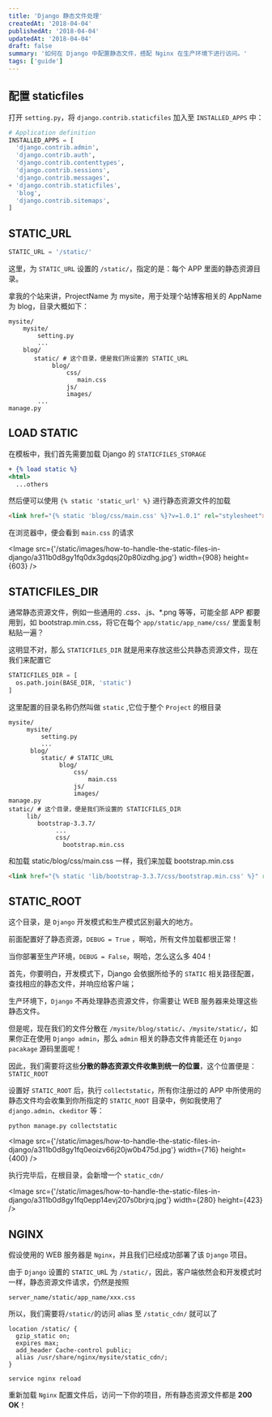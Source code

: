 ```yaml
---
title: 'Django 静态文件处理'
createdAt: '2018-04-04'
publishedAt: '2018-04-04'
updatedAt: '2018-04-04'
draft: false
summary: '如何在 Django 中配置静态文件，搭配 Nginx 在生产环境下进行访问。'
tags: ['guide']
---
```


## 配置 staticfiles

打开 `setting.py`，将 `django.contrib.staticfiles` 加入至 `INSTALLED_APPS` 中：

```diff:settings.py
# Application definition
INSTALLED_APPS = [
  'django.contrib.admin',
  'django.contrib.auth',
  'django.contrib.contenttypes',
  'django.contrib.sessions',
  'django.contrib.messages',
+ 'django.contrib.staticfiles',
  'blog',
  'django.contrib.sitemaps',
]
```

## STATIC_URL

```python
STATIC_URL = '/static/'
```

这里，为 `STATIC_URL` 设置的 `/static/`，指定的是：每个 APP 里面的静态资源目录。

拿我的个站来讲，ProjectName 为 mysite，用于处理个站博客相关的 AppName 为 blog，目录大概如下：

```shell
mysite/
    mysite/
        setting.py
        ...
    blog/
       static/ # 这个目录，便是我们所设置的 STATIC_URL
            blog/
                css/
                   main.css
                js/
                images/
        ...    
manage.py
```

## LOAD STATIC

在模板中，我们首先需要加载 Django 的 `STATICFILES_STORAGE`

```diff:base.html
+ {% load static %}
<html>
  ...others
```

然后便可以使用 `{% static 'static_url' %}` 进行静态资源文件的加载

```html
<link href="{% static 'blog/css/main.css' %}?v=1.0.1" rel="stylesheet">
```

在浏览器中，便会看到 `main.css` 的请求

<Image src={'/static/images/how-to-handle-the-static-files-in-django/a311b0d8gy1fq0dx3gdqsj20p80izdhg.jpg'} width={908} height={603} />

## STATICFILES_DIR

通常静态资源文件，例如一些通用的 *.css、*.js、*.png 等等，可能全部 APP 都要用到，如 bootstrap.min.css，将它在每个 `app/static/app_name/css/` 里面复制粘贴一遍？

这明显不对，那么 `STATICFILES_DIR` 就是用来存放这些公共静态资源文件，现在我们来配置它

```python
STATICFILES_DIR = [
  os.path.join(BASE_DIR, 'static')
]
```

这里配置的目录名称仍然叫做 `static` ,它位于整个 `Project` 的根目录

```shell
mysite/ 
     mysite/
         setting.py 
         ...
      blog/
         static/ # STATIC_URL   
              blog/
                  css/
                      main.css
                  js/
                  images/
manage.py 
static/ # 这个目录，便是我们所设置的 STATICFILES_DIR
     lib/
        bootstrap-3.3.7/
             ...
             css/
               bootstrap.min.css
```

和加载 static/blog/css/main.css 一样，我们来加载 bootstrap.min.css

```html
<link href="{% static 'lib/bootstrap-3.3.7/css/bootstrap.min.css' %}" rel="stylesheet">
```

## STATIC_ROOT

这个目录，是 `Django` 开发模式和生产模式区别最大的地方。

前面配置好了静态资源，`DEBUG = True` ，啊哈，所有文件加载都很正常！

当你部署至生产环境，`DEBUG = False`，啊哈，怎么这么多 404！

首先，你要明白，开发模式下，Django 会依据所给予的 `STATIC` 相关路径配置，查找相应的静态文件，并响应给客户端；

生产环境下，`Django` 不再处理静态资源文件，你需要让 WEB 服务器来处理这些静态文件。

但是呢，现在我们的文件分散在 `/mysite/blog/static/`、`/mysite/static/`，如果你正在使用 `Django admin`，那么 `admin` 相关的静态文件肯能还在 `Django pacakage` 源码里面呢！

因此，我们需要将这些**分散的静态资源文件收集到统一的位置**，这个位置便是：`STATIC_ROOT`

设置好 `STATIC_ROOT` 后，执行 `collectstatic`，所有你注册过的 APP 中所使用的静态文件均会收集到你所指定的 `STATIC_ROOT` 目录中，例如我使用了 `django.admin`、`ckeditor` 等：

```shell
python manage.py collectstatic
```

<Image src={'/static/images/how-to-handle-the-static-files-in-django/a311b0d8gy1fq0eoizv66j20jw0b475d.jpg'} width={716} height={400} />

执行完毕后，在根目录，会新增一个 `static_cdn/`

<Image src={'/static/images/how-to-handle-the-static-files-in-django/a311b0d8gy1fq0epp14evj207s0brjrq.jpg'} width={280} height={423} />

## NGINX

假设使用的 WEB 服务器是 `Nginx`，并且我们已经成功部署了该 `Django` 项目。

由于 `Django` 设置的 `STATIC_UR`L 为 `/static/`，因此，客户端依然会和开发模式时一样，静态资源文件请求，仍然是按照

```shell
server_name/static/app_name/xxx.css
```

所以，我们需要将`/static/`的访问 alias 至 `/static_cdn/` 就可以了

```shell
location /static/ {
  gzip_static on;
  expires max;
  add_header Cache-control public;
  alias /usr/share/nginx/mysite/static_cdn/;
}
```

```shell
service nginx reload
```

重新加载 `Nginx` 配置文件后，访问一下你的项目，所有静态资源文件都是 **200 OK**！
